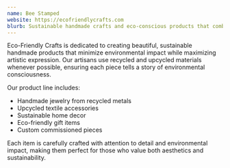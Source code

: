 ```yaml
---
name: Bee Stamped
website: https://ecofriendlycrafts.com
blurb: Sustainable handmade crafts and eco-conscious products that combine creativity with environmental responsibility.
---
```


Eco-Friendly Crafts is dedicated to creating beautiful, sustainable handmade products that minimize environmental impact while maximizing artistic expression. Our artisans use recycled and upcycled materials whenever possible, ensuring each piece tells a story of environmental consciousness.

Our product line includes:
- Handmade jewelry from recycled metals
- Upcycled textile accessories
- Sustainable home decor
- Eco-friendly gift items
- Custom commissioned pieces

Each item is carefully crafted with attention to detail and environmental impact, making them perfect for those who value both aesthetics and sustainability. 